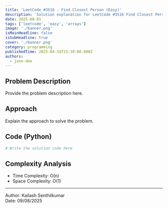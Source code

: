 ```yaml
---
title: 'LeetCode #3516 - Find Closest Person (Easy)'
description: 'Solution explanation for LeetCode #3516 Find Closest Person.'
date: 2025-08-01
tags: ['leetcode', 'easy', 'arrays']
image: './banner.png'
isMainHeadline: false
isSubHeadline: true
cover: './banner.png'
category: programming
publishedTime: 2025-04-14T23:39:00.000Z
authors:
  - jane-doe
---
```


## Problem Description
Provide the problem description here.

## Approach
Explain the approach to solve the problem.

## Code (Python)
```python
# Write the solution code here

```

## Complexity Analysis
- Time Complexity: O(n)
- Space Complexity: O(1)

---

Author: Kailash Senthilkumar  
Date: 09/08/2025  